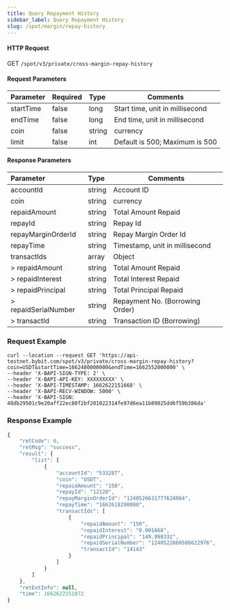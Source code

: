 ```yaml
---
title: Query Repayment History
sidebar_label: Query Repayment History
slug: /spot/margin/repay-history
---
```




#### HTTP Request
GET <code>/spot/v3/private/cross-margin-repay-history</code>

#### Request Parameters
| Parameter | Required | Type | Comments|
|:----- |:-------|:-----|------ |
|startTime|false|long|Start time, unit in millisecond|
|endTime|false|long|End time, unit in millisecond|
|coin|false|string|currency|
|limit|false|int|Default is 500; Maximum is 500|

#### Response Parameters
| Parameter | Type | Comments|
|:----- |:-----|----- |
|accountId|string|Account ID|
|coin|string|currency|
|repaidAmount|string|Total Amount Repaid|
|repayId|string|Repay Id|
|repayMarginOrderId|string|Repay Margin Order Id|
|repayTime|string|Timestamp, unit in millisecond|
|transactIds|array|Object|
|> repaidAmount|string|Total Amount Repaid|
|> repaidInterest|string|Total Interest Repaid|
|> repaidPrincipal|string|Total Principal Repaid|
|> repaidSerialNumber|string|Repayment No. (Borrowing Order)|
|> transactId|string|Transaction ID (Borrowing)|

### Request Example

<Tabs>
<TabItem value="console" label="Console">

```http
curl --location --request GET 'https://api-testnet.bybit.com/spot/v3/private/cross-margin-repay-history?coin=USDT&startTime=1662480000000&endTime=1662552000000' \
--header 'X-BAPI-SIGN-TYPE: 2' \
--header 'X-BAPI-API-KEY: XXXXXXXXX' \
--header 'X-BAPI-TIMESTAMP: 1662622151668' \
--header 'X-BAPI-RECV-WINDOW: 5000' \
--header 'X-BAPI-SIGN: 48db29501c9e20aff22ec80f2bf201022314fe97d6ea11b89025dd6f59b386da'
```

</TabItem>
</Tabs>

### Response Example

```javascript
{
    "retCode": 0,
    "retMsg": "success",
    "result": {
        "list": [
            {
                "accountId": "533287",
                "coin": "USDT",
                "repaidAmount": "150",
                "repayId": "12128",
                "repayMarginOrderId": "1240526631777624064",
                "repayTime": "1662618298000",
                "transactIds": [
                    {
                        "repaidAmount": "150",
                        "repaidInterest": "0.001668",
                        "repaidPrincipal": "149.998332",
                        "repaidSerialNumber": "1240522860586622976",
                        "transactId": "14143"
                    }
                ]
            }
        ]
    },
    "retExtInfo": null,
    "time": 1662622151872
}
```
